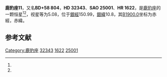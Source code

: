 {{Starbox begin
| name = 鹿豹座11
}}
{{Starbox observe
| epoch = [[J2000.0|J2000.0]]
| constell = [[鹿豹座|鹿豹座]]<ref name=SIMBAD>{{cite web
 | url=http://simbad.u-strasbg.fr/simbad/sim-id?Ident=HR+1622
 | title=Pulsating variable Star
 | publisher=Centre de Données astronomiques de Strasbourg
 | work=SIMBAD
 | accessdate=2012-07-13
 | archive-date=2019-11-29
 | archive-url=https://web.archive.org/web/20191129073236/http://simbad.u-strasbg.fr/simbad/sim-id?Ident=HR+1622
 | dead-url=no
 }}</ref><ref name=DATA>{{cite web
 | url=http://vizier.u-strasbg.fr/viz-bin/VizieR-5?-out.add=.&-source=5050&-corr=PK=HR&-out.max=9999&HR=1622
 | title=VizieR Detailed Page
 | accessdate=2012-07-13
 | archive-date=2016-03-05
 | archive-url=https://web.archive.org/web/20160305015854/http://vizier.u-strasbg.fr/viz-bin/VizieR-5?-out.add=.&-source=5050&-corr=PK=HR&-out.max=9999&HR=1622
 | dead-url=no
 }}</ref>
| 星官 = 
| ra = {{RA|5|6|8.5}}<ref name=SIMBAD /><ref name=DATA />
| dec = {{DEC|+58|58|21}}<ref name=SIMBAD /><ref name=DATA />
| appmag_v = 5.08<ref name=SIMBAD /><ref name=DATA />
}}
{{Starbox character
| class = B2.5Ve<ref name=SIMBAD /><ref name=DATA />
| b-v = -0.08<ref name=SIMBAD /><ref name=DATA />
| u-b = -0.69<ref name=SIMBAD /><ref name=DATA />
| r-i = <ref name=SIMBAD /><ref name=DATA />
| variable = 
}}
{{Starbox astrometry
| radial_v = -0.69
| prop_mo_ra = -11
| parallax = 
| p_error = 
}}
{{Starbox catalog
| names =BD+58 804，[[SAO星表|SAO]] 25001，[[HD星表|HD]] 32343，[[HR星表|HR]] 1622}}
{{Starbox reference |Simbad=HR+1622}}
{{Starbox end}}

'''鹿豹座11'''，又名'''BD+58 804'''，'''HD 32343'''、'''SAO 25001'''、'''HR 1622'''，是[[鹿豹座|鹿豹座]]的一颗恒星<ref name=SIMBAD /><ref name=DATA />，视星等为5.08，位于[[銀道座標系|銀經]]150.99，[[銀道座標系|銀緯]]10.8，其[[B1900.0|B1900.0]]坐标为赤經{{RA|4|57|26.7}}，赤緯{{DEC|+58|10.8|58}}。

== 参考文献 ==
{{reflist}}

{{star-stub}}

{{鹿豹座恒星}}
[[Category:鹿豹座|Category:鹿豹座]]
[[Category:HD和HDE天體|32343]]
[[Category:HR天體|1622]]
[[Category:SAO天體|25001]]